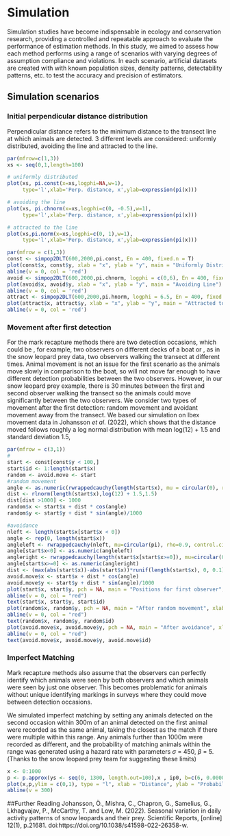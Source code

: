 # Simulation

Simulation studies have become indispensable in ecology and conservation research, providing a controlled and repeatable approach to evaluate the performance of estimation methods. In this study, we aimed to assess how each method performs using a range of scenarios with varying degrees of assumption compliance and violations. In each scenario, artificial datasets are created with with known population sizes, density patterns, detectability patterns, etc. to test the accuracy and precision of estimators.

## Simulation scenarios

### Initial perpendicular distance distribution

Perpendicular distance refers to the minimum distance to the transect line at which animals are detected. 3 different levels are considered: uniformly distributed, avoiding the line and attracted to the line.

```r
par(mfrow=c(1,3))
xs <- seq(0,1,length=100)

# uniformly distributed
plot(xs, pi.const(x=xs,logphi=NA,w=1),
     type='l',xlab='Perp. distance, x',ylab=expression(pi(x)))

# avoiding the line
plot(xs, pi.chnorm(x=xs,logphi=c(0, -0.5),w=1),
     type='l',xlab='Perp. distance, x',ylab=expression(pi(x)))

# attracted to the line
plot(xs,pi.norm(x=xs,logphi=c(0, 1),w=1),
     type='l',xlab='Perp. distance, x',ylab=expression(pi(x)))

```

```r
par(mfrow = c(1,3))
const <- simpop2DLT(600,2000,pi.const, En = 400, fixed.n = T)
plot(const$x, const$y, xlab = "x", ylab = "y", main = "Uniformly Distributed")
abline(v = 0, col = 'red')
avoid <- simpop2DLT(600,2000,pi.chnorm, logphi = c(0,6), En = 400, fixed.n = T)
plot(avoid$x, avoid$y, xlab = "x", ylab = "y", main = "Avoiding Line")
abline(v = 0, col = 'red')
attract <- simpop2DLT(600,2000,pi.hnorm, logphi = 6.5, En = 400, fixed.n = T)
plot(attract$x, attract$y, xlab = "x", ylab = "y", main = "Attracted to Line")
abline(v = 0, col = 'red')
```

### Movement after first detection

For the mark recapture methods there are two detection occasions, which could be , for example, two observers on different decks of a boat or , as in the snow leopard prey data, two observers walking the transect at different times. Animal movement is not an issue for the first scenario as the animals move slowly in comparison to the boat, so will not move far enough to have different detection probabilities between the two observers. However, in our snow leopard prey example, there is 30 minutes between the first and second observer walking the transect so the animals could move significantly between the two observers. We consider two types of movement after the first detection: random movement and avoidant movement away from the transect. We based our simulation on Ibex movement data in Johansson *et al*. (2022), which shows that the distance moved follows roughly a log normal distribution with mean log(12) + 1.5 and standard deviation 1.5, 

```r
par(mfrow = c(3,1))
#
start <- const[const$y < 100,]
start$id <- 1:length(start$x)
random <- avoid.move <- start
#random movement
angle <- as.numeric(rwrappedcauchy(length(start$x), mu = circular(0), rho = 0, control.circular=list(units="radian")))
dist <- rlnorm(length(start$x),log(12) + 1.5,1.5)
dist[dist >1000] <- 1000
random$x <- start$x + dist * cos(angle)
random$y <- start$y + dist * sin(angle)/1000

#avoidance
nleft <- length(start$x[start$x < 0])
angle <- rep(0, length(start$x))
angleleft <- rwrappedcauchy(nleft, mu=circular(pi), rho=0.9, control.circular=list(units="radian"))
angle[start$x<0] <- as.numeric(angleleft)
angleright <- rwrappedcauchy(length(start$x[start$x>=0]), mu=circular(0), rho=0.9, control.circular=list(units="radian"))
angle[start$x>=0] <- as.numeric(angleright)
dist <- (max(abs(start$x))-abs(start$x))*runif(length(start$x), 0, 0.1)*3
avoid.move$x <- start$x + dist * cos(angle)
avoid.move$y <- start$y + dist * sin(angle)/1000
plot(start$x, start$y, pch = NA, main = "Positions for first observer", xlab = "x (m)", ylab = "y (km)", xlim = c(-2000,2000), ylim = c(0,100))
abline(v = 0, col = "red")
text(start$x, start$y, start$id)
plot(random$x, random$y, pch = NA, main = "After random movement", xlab = "x (m)", ylab = "y (km)", xlim = c(-2000,2000), ylim = c(0,100))
abline(v = 0, col = "red")
text(random$x, random$y, random$id)
plot(avoid.move$x, avoid.move$y, pch = NA, main = "After avoidance", xlab = "x (m)", ylab = "y (km)", xlim = c(-2000,2000), ylim = c(0,100))
abline(v = 0, col = "red")
text(avoid.move$x, avoid.move$y, avoid.move$id)

```

### Imperfect Matching
Mark recapture methods also assume that the observers can perfectly identify which animals were seen by both observers and which animals were seen by just one observer. This becomes problematic for animals without unique identifying markings in surveys where they could move between detection occasions. 

We simulated imperfect matching by setting any animals detected on the second occasion within 300m of an animal detected on the first animal were recorded as the same animal, taking the closest as the match if there were multiple within this range. Any animals further than 1000m were recorded as different, and the probability of matching animals within the range was generated using a hazard rate with parameters $\sigma$ = 450, $\beta$ = 5. (Thanks to the snow leopard prey team for suggesting these limits)
```r
x <- 0:1000
p <- p.approx(ys <- seq(0, 1300, length.out=100),x , ip0, b=c(6, 0.000005), what = "px")
plot(x,p,ylim = c(0,1), type = "l", xlab = "Distance", ylab = "Probability")
abline(v = 300)
```
##Further Reading
Johansson, Ö., Mishra, C., Chapron, G., Samelius, G., Lkhagvajav, P., McCarthy, T. and Low, M. (2022). Seasonal variation in daily activity patterns of snow leopards and their prey. Scientific Reports, [online] 12(1), p.21681. doi:https://doi.org/10.1038/s41598-022-26358-w.